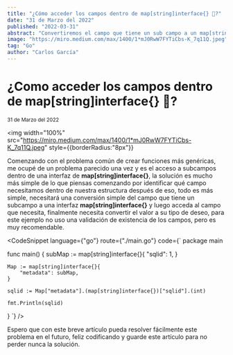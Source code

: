 ```yaml
---
title: "¿Cómo acceder los campos dentro de map[string]interface{} 🐹?"
date: "31 de Marzo del 2022"
published: "2022-03-31"
abstract: "Convertiremos el campo que tiene un sub campo a un map[string]interface{} y luego accederemos al campo que se necesita 🚀"
image: "https://miro.medium.com/max/1400/1*mJ0RwW7FYTiCbs-K_7q11Q.jpeg"
tag: "Go"
author: "Carlos García"
---
```


# ¿Como acceder los campos dentro de map[string]interface{} 🐹?

<small>31 de Marzo del 2022</small> <EditPost path="como-acceder-subcampos" />

<img
  width="100%"
  src="https://miro.medium.com/max/1400/1*mJ0RwW7FYTiCbs-K_7q11Q.jpeg"
  style={{borderRadius:"8px"}}
></img>

<PromoBanner/>

Comenzando con el problema común de crear funciones más genéricas, me ocupé de un problema parecido una vez y es el acceso a subcampos dentro de una interfaz de **map[string]interface{}**, la solución es mucho más simple de lo que piensas comenzando por identificar qué campo necesitamos dentro de nuestra estructura después de eso, todo es más simple, necesitará una conversión simple del campo que tiene un subcampo a una interfaz **map[string]interface{}** y luego acceda al campo que necesita, finalmente necesita convertir el valor a su tipo de deseo, para este ejemplo no uso una validación de existencia de los campos, pero es muy recomendable.

<CodeSnippet language={"go"} route={"./main.go"} code={`
package main


func main() {
    subMap := map[string]interface{}{
        "sqlid": 1,
    }

    Map := map[string]interface{}{
        "metadata": subMap,
    }

    sqlid := Map["metadata"].(map[string]interface{})["sqlid"].(int)

    fmt.Println(sqlid)
}
`} />

Espero que con este breve artículo pueda resolver fácilmente este problema en el futuro, feliz codificando y guarde este artículo para no perder nunca la solución.
